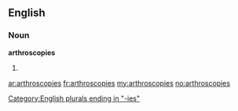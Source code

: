 ==English==

===Noun===
'''arthroscopies'''

# {{plural of|[[arthroscopy]]}}

[[Category:English plurals ending in "-ies"]]

[[ar:arthroscopies]]
[[fr:arthroscopies]]
[[my:arthroscopies]]
[[no:arthroscopies]]